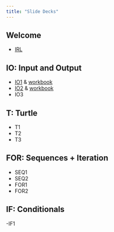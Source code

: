 ```yaml
---
title: "Slide Decks"
---
```

## Welcome
- [IRL](IRL.pdf)

## IO: Input and Output
- [IO1](IO1.pdf) & [workbook](/workbooks/1_algorithms.ipynb)
- [IO2](IO2.pdf) & [workbook](/workbooks/2_variables.html)
- IO3

## T: Turtle
- T1
- T2
- T3

## FOR: Sequences + Iteration
- SEQ1
- SEQ2
- FOR1
- FOR2

## IF: Conditionals
-IF1

